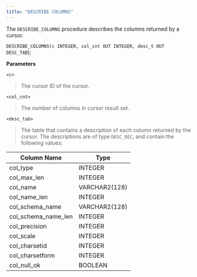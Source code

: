 ```yaml
---
title: "DESCRIBE COLUMNS"
---
```




The `DESCRIBE_COLUMNS` procedure describes the columns returned by a cursor.

`DESCRIBE_COLUMNS(c INTEGER, col_cnt OUT INTEGER, desc_t OUT`  
`DESC_TAB`);

**Parameters**

`<c>`

> The cursor ID of the cursor.

`<col_cnt>`

> The number of columns in cursor result set.

`<desc_tab>`

> The table that contains a description of each column returned by the cursor. The descriptions are of type `DESC_REC`, and contain the following values:

| Column Name            | Type          |
| ---------------------- | ------------- |
| col_type              | INTEGER       |
| col_max_len          | INTEGER       |
| col_name              | VARCHAR2(128) |
| col_name_len         | INTEGER       |
| col_schema_name      | VARCHAR2(128) |
| col_schema_name_len | INTEGER       |
| col_precision         | INTEGER       |
| col_scale             | INTEGER       |
| col_charsetid         | INTEGER       |
| col_charsetform       | INTEGER       |
| col_null_ok          | BOOLEAN       |
